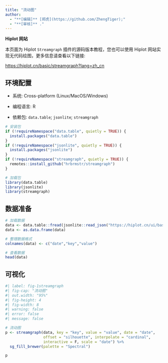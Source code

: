 ```yaml
---
title: "流动图"
author:
  - "**[编辑]** [郑虎](https://github.com/ZhengTiger);"
  - "**[审核]** ."
---
```


::: callout-note
**Hiplot 网站**

本页面为 Hiplot `Streamgraph` 插件的源码版本教程，您也可以使用 Hiplot 网站实现无代码绘图，更多信息请查看以下链接:

<https://hiplot.cn/basic/streamgraph?lang=zh_cn>
:::

## 环境配置

-   系统: Cross-platform (Linux/MacOS/Windows)

-   编程语言: R

-   依赖包: `data.table`; `jsonlite`; `streamgraph`

```r
# 安装包
if (!requireNamespace("data.table", quietly = TRUE)) {
  install.packages("data.table")
}
if (!requireNamespace("jsonlite", quietly = TRUE)) {
  install.packages("jsonlite")
}
if (!requireNamespace("streamgraph", quietly = TRUE)) {
  remotes::install_github("hrbrmstr/streamgraph")
}

# 加载包
library(data.table)
library(jsonlite)
library(streamgraph)
```

## 数据准备

```r
# 加载数据
data <- data.table::fread(jsonlite::read_json("https://hiplot.cn/ui/basic/streamgraph/data.json")$exampleData$textarea[[1]])
data <- as.data.frame(data)

# 整理数据格式
colnames(data) <- c("date","key","value")

# 查看数据
head(data)
```

## 可视化

```r
#| label: fig-1streamgraph
#| fig-cap: "流动图"
#| out.width: "95%"
#| fig-height: 4
#| fig-width: 8
#| warning: false
#| error: false
#| message: false

# 流动图
p <- streamgraph(data, key = "key", value = "value", date = "date",
                 offset = "silhouette", interpolate = "cardinal",
                 interactive = F, scale = "date") %>% 
  sg_fill_brewer(palette = "Spectral")

p
```


